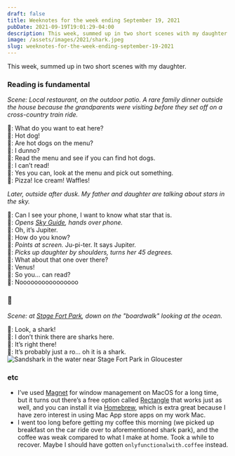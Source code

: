 ```yaml
---
draft: false
title: Weeknotes for the week ending September 19, 2021
pubDate: 2021-09-19T19:01:29-04:00
description: This week, summed up in two short scenes with my daughter.
image: /assets/images/2021/shark.jpeg
slug: weeknotes-for-the-week-ending-september-19-2021
---
```


This week, summed up in two short scenes with my daughter.

### Reading is fundamental
_Scene: Local restaurant, on the outdoor patio. A rare family dinner outside the house because the grandparents were visiting before they set off on a cross-country train ride._

<span role="image" aria-label="Me">👨</span>: What do you want to eat here?<br />
<span role="image" aria-label="Daughter">👧</span>: Hot dog!<br />
<span role="image" aria-label="Me">👨</span>: Are hot dogs on the menu?<br />
<span role="image" aria-label="Daughter">👧</span>: I dunno?<br />
<span role="image" aria-label="Me">👨</span>: Read the menu and see if you can find hot dogs.<br />
<span role="image" aria-label="Daughter">👧</span>: I can’t read!<br />
<span role="image" aria-label="Me">👨</span>: Yes you can, look at the menu and pick out something.<br />
<span role="image" aria-label="Daughter">👧</span>: Pizza! Ice cream! Waffles!<br />

_Later, outside after dusk. My father and daughter are talking about stars in the sky._

<span role="image" aria-label="Daughter">👧</span>: Can I see your phone, I want to know what star that is.<br />
<span role="image" aria-label="Me">👨</span>: _Opens [Sky Guide](https://apps.apple.com/us/app/sky-guide/id576588894), hands over phone._<br />
<span role="image" aria-label="Daughter">👧</span>: Oh, it’s Jupiter.<br />
<span role="image" aria-label="Me">👨</span>: How do you know?<br />
<span role="image" aria-label="Daughter">👧</span>: _Points at screen._ Ju-pi-ter. It says Jupiter.<br />
<span role="image" aria-label="Me">👨</span>: _Picks up daughter by shoulders, turns her 45 degrees._<br />
<span role="image" aria-label="Me">👨</span>: What about that one over there?<br />
<span role="image" aria-label="Daughter">👧</span>: Venus!<br />
<span role="image" aria-label="Me">👨</span>: So you... can read?<br />
<span role="image" aria-label="Daughter">👧</span>: Noooooooooooooooo

### <span role="image" aria-label="shark">🦈</span>

_Scene: at [Stage Fort Park](https://essexheritage.org/attractions/stage-fort-park-gloucester-visitor-center), down on the "boardwalk" looking at the ocean._

<span role="image" aria-label="Daughter">👧</span>: Look, a shark!<br />
<span role="image" aria-label="Me">👨</span>: I don’t think there are sharks here.<br />
<span role="image" aria-label="Daughter">👧</span>: It’s right there!<br />
<span role="image" aria-label="Me">👨</span>: It’s probably just a ro… oh it is a shark.<br />
![Sandshark in the water near Stage Fort Park in Gloucester](/assets/images/2021/shark.jpeg)

### etc
- I’ve used [Magnet](https://magnet.crowdcafe.com) for window management on MacOS for a long time, but it turns out there’s a free option called [Rectangle](https://github.com/rxhanson/Rectangle) that works just as well, and you can install it via [Homebrew](https://brew.sh), which is extra great because I have zero interest in using Mac App store apps on my work Mac.
- I went too long before getting my coffee this morning (we picked up breakfast on the car ride over to aforementioned shark park), and the coffee was weak compared to what I make at home. Took a while to recover. Maybe I should have gotten `onlyfunctionalwith.coffee` instead.
